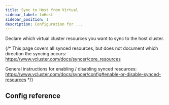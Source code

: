 ```yaml
---
title: Sync to Host from Virtual
sidebar_label: toHost
sidebar_position: 1
description: Configuration for ...
---
```



Declare which virtual cluster resources you want to sync to the host cluster.

{/*
This page covers all synced resources, but does not document which direction the syncing occurs:
https://www.vcluster.com/docs/syncer/core_resources

General instructions for enabling / disabling synced resources:
https://www.vcluster.com/docs/syncer/config#enable-or-disable-synced-resources
*/}

## Config reference

<SyncToHost/>